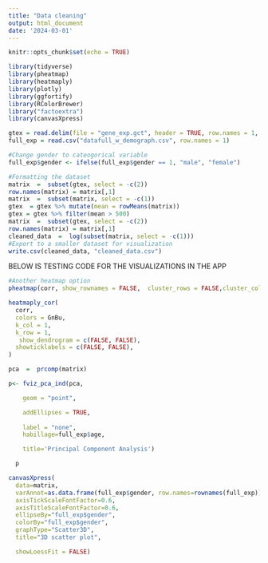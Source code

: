 ```yaml
---
title: "Data cleaning"
output: html_document
date: '2024-03-01'
---
```


```r
knitr::opts_chunk$set(echo = TRUE)
```

```r
library(tidyverse)
library(pheatmap)
library(heatmaply)
library(plotly)
library(ggfortify)
library(RColorBrewer)
library("factoextra")
library(canvasXpress)
```

```r
gtex = read.delim(file = "gene_exp.gct", header = TRUE, row.names = 1, skip = 2)
full_exp = read.csv("datafull_w_demograph.csv", row.names = 1)
```

```r
#Change gender to cateogorical variable
full_exp$gender <- ifelse(full_exp$gender == 1, "male", "female")
```


```r
#Formatting the dataset
matrix  =  subset(gtex, select = -c(2))
row.names(matrix) = matrix[,1]
matrix  =  subset(matrix, select = -c(1))
gtex  = gtex %>% mutate(mean = rowMeans(matrix))
gtex = gtex %>% filter(mean > 500)
matrix  =  subset(gtex, select = -c(2))
row.names(matrix) = matrix[,1]
cleaned_data  =  log(subset(matrix, select = -c(1)))
#Export to a smaller dataset for visualization
write.csv(cleaned_data, "cleaned_data.csv")
```


BELOW IS TESTING CODE FOR THE VISUALIZATIONS IN THE APP
```r
#Another heatmap option
pheatmap(corr, show_rownames = FALSE,  cluster_rows = FALSE,cluster_cols = FALSE,  show_colnames = FALSE, main = "Gene Expression Correlations")
```

```r
heatmaply_cor(
  corr,
  colors = GnBu,
  k_col = 1, 
  k_row = 1,
   show_dendrogram = c(FALSE, FALSE),
  showticklabels = c(FALSE, FALSE),
)
```

```r
pca  =  prcomp(matrix)
```

```r
p<- fviz_pca_ind(pca,

    geom = "point",

    addEllipses = TRUE,
    
    label = "none",
    habillage=full_exp$age,

    title='Principal Component Analysis')

  p
```

```r
canvasXpress(
  data=matrix,
  varAnnot=as.data.frame(full_exp$gender, row.names=rownames(full_exp)),
  axisTickScaleFontFactor=0.6,
  axisTitleScaleFontFactor=0.6,
  ellipseBy="full_exp$gender",
  colorBy="full_exp$gender",
  graphType="Scatter3D",
  title="3D scatter plot",

  showLoessFit = FALSE)
```

